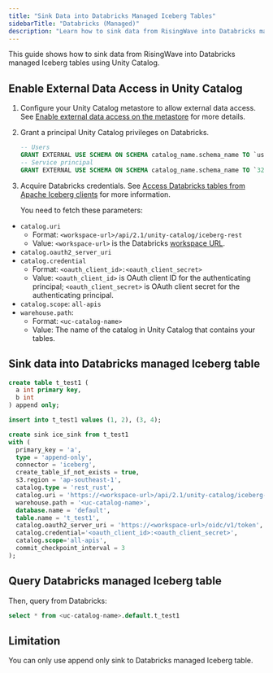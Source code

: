 ```yaml
---
title: "Sink Data into Databricks Managed Iceberg Tables"
sidebarTitle: "Databricks (Managed)"
description: "Learn how to sink data from RisingWave into Databricks managed Iceberg tables."
---
```


This guide shows how to sink data from RisingWave into Databricks managed Iceberg tables using Unity Catalog.

## Enable External Data Access in Unity Catalog

1. Configure your Unity Catalog metastore to allow external data access. See [Enable external data access on the metastore](https://docs.databricks.com/aws/en/external-access/admin#external-data-access) for more details.

2. Grant a principal Unity Catalog privileges on Databricks.

    ```sql
    -- Users
    GRANT EXTERNAL USE SCHEMA ON SCHEMA catalog_name.schema_name TO `user@company.com`
    -- Service principal
    GRANT EXTERNAL USE SCHEMA ON SCHEMA catalog_name.schema_name TO `32ab2e99-69a0-45bc-a110-123456eae110`
    ```

3. Acquire Databricks credentials. See [Access Databricks tables from Apache Iceberg clients](https://docs.databricks.com/aws/en/external-access/iceberg) for more information.

    You need to fetch these parameters:

- `catalog.uri`
    - Format: `<workspace-url>/api/2.1/unity-catalog/iceberg-rest`
    - Value: `<workspace-url>` is the Databricks [workspace URL](https://docs.databricks.com/aws/en/workspace/workspace-details#workspace-url).
- `catalog.oauth2_server_uri`
- `catalog.credential`
    - Format: `<oauth_client_id>:<oauth_client_secret>`
    - Value: `<oauth_client_id>` is OAuth client ID for the authenticating principal; `<oauth_client_secret>` is OAuth client secret for the authenticating principal.
- `catalog.scope`: `all-apis`
- `warehouse.path`:
    - Format: `<uc-catalog-name>`
    - Value: The name of the catalog in Unity Catalog that contains your tables.

## Sink data into Databricks managed Iceberg table

```sql
create table t_test1 (
  a int primary key,
  b int
) append only;

insert into t_test1 values (1, 2), (3, 4);

create sink ice_sink from t_test1
with (
  primary_key = 'a',
  type = 'append-only',
  connector = 'iceberg',
  create_table_if_not_exists = true,
  s3.region = 'ap-southeast-1',
  catalog.type = 'rest_rust',
  catalog.uri = 'https://<workspace-url>/api/2.1/unity-catalog/iceberg-rest',
  warehouse.path = '<uc-catalog-name>',
  database.name = 'default',
  table.name = 't_test1',
  catalog.oauth2_server_uri = 'https://<workspace-url>/oidc/v1/token',
  catalog.credential='<oauth_client_id>:<oauth_client_secret>',
  catalog.scope='all-apis',
  commit_checkpoint_interval = 3
);
```

## Query Databricks managed Iceberg table

Then, query from Databricks:

```sql
select * from <uc-catalog-name>.default.t_test1
```

## Limitation

You can only use append only sink to Databricks managed Iceberg table.





